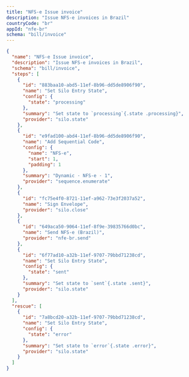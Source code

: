 ```yaml
---
title: "NFS-e Issue invoice"
description: "Issue NFS-e invoices in Brazil"
countryCode: "br"
appId: "nfe-br"
schema: "bill/invoice"
---
```


```json Example NFS-e issue invoice workflow with states
{
  "name": "NFS-e Issue invoice",
  "description": "Issue NFS-e invoices in Brazil",
  "schema": "bill/invoice",
  "steps": [
    {
      "id": "883baa10-abd5-11ef-8b96-dd5de8906f90",
      "name": "Set Silo Entry State",
      "config": {
        "state": "processing"
      },
      "summary": "Set state to `processing`{.state .processing}",
      "provider": "silo.state"
    },
    {
      "id": "e9fad100-abd4-11ef-8b96-dd5de8906f90",
      "name": "Add Sequential Code",
      "config": {
        "name": "NFS-e",
        "start": 1,
        "padding": 1
      },
      "summary": "Dynamic · NFS-e · 1",
      "provider": "sequence.enumerate"
    },
    {
      "id": "fc75e4f0-8721-11ef-a962-73e3f2037a52",
      "name": "Sign Envelope",
      "provider": "silo.close"
    },
    {
      "id": "649aca50-9064-11ef-8f9e-39835766d0bc",
      "name": "Send NFS-e (Brazil)",
      "provider": "nfe-br.send"
    },
    {
      "id": "6f77ad10-a32b-11ef-9707-79bbd71238cd",
      "name": "Set Silo Entry State",
      "config": {
        "state": "sent"
      },
      "summary": "Set state to `sent`{.state .sent}",
      "provider": "silo.state"
    }
  ],
  "rescue": [
    {
      "id": "7a8bcd20-a32b-11ef-9707-79bbd71238cd",
      "name": "Set Silo Entry State",
      "config": {
        "state": "error"
      },
      "summary": "Set state to `error`{.state .error}",
      "provider": "silo.state"
    }
  ]
}

```
